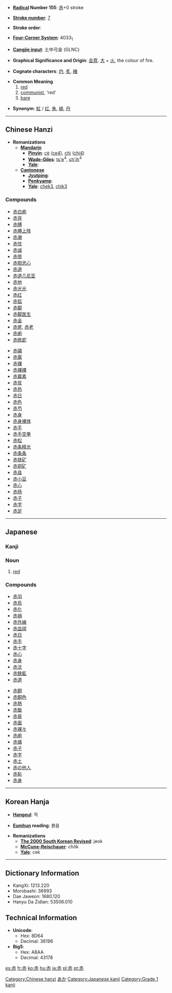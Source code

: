 * '''[[Wiktionary:Chinese radical index| Radical]] Number 155''': [[Wiktionary:Chinese radical index 赤|赤]]+0 stroke

* '''[[Wiktionary:Chinese total strokes index|Stroke number]]''': [[Wiktionary:Chinese total strokes index 7|7]]

* '''Stroke order''': 

* '''[[Wiktionary:Chinese four corner index|Four-Corner System]]''': 4033<sub>1</sub>

* '''[[Wiktionary:Chinese Cangjie index|Cangjie input]]''': 土中弓金 (GLNC)

* '''Graphical Significance and Origin''': [[会意]]. [[大]] + [[火]], the colour of fire.

* '''Cognate characters''': [[灼]], [[炙]], [[赭]]

* '''Common Meaning'''
*#[[red]]
*#[[communist]], 'red'
*#[[bare]]

*'''Synonym''': [[紅]] / [[红]], [[朱]], [[緋]], [[丹]]

----

== Chinese Hanzi ==

* '''Romanizations'''
** '''[[Mandarin]]'''
*** '''[[Pinyin]]''': [[cè]] ([[ce4]]), [[chì]] ([[chi4]])
*** '''[[Wade-Giles]]''': [[ts'e]]<sup>4</sup>, [[ch'ih]]<sup>4</sup>
*** '''[[Yale]]''': 
** '''[[Cantonese]]'''
*** '''[[Jyutping]]''':
*** '''[[Penkyamp]]''': 
*** '''[[Yale]]''': [[chek3]], [[chik3]]

===Compounds===
{{top}}
*[[赤白痢]]
*[[赤背]]
*[[赤膊]]
*[[赤膊上阵]]
*[[赤潮]]
*[[赤忱]]
*[[赤诚]]
*[[赤带]]
*[[赤胆忠心]]
*[[赤道]]
*[[赤道几尼亚]]
*[[赤地]]
*[[赤光光]]
*[[赤红]]
*[[赤狐]]
*[[赤脚]]
*[[赤脚医生]]
*[[赤金]]
*[[赤佬]], [[赤老]]
*[[赤痢]]
*[[赤练蛇]]
{{mid}}
*[[赤磷]]
*[[赤露]]
*[[赤裸]]
*[[赤裸裸]]
*[[赤霉素]]
*[[赤贫]]
*[[赤热]]
*[[赤日]]
*[[赤色]]
*[[赤芍]]
*[[赤身]]
*[[赤身裸体]]
*[[赤手]]
*[[赤手空拳]]
*[[赤松]]
*[[赤条精光]]
*[[赤条条]]
*[[赤铁矿]]
*[[赤铜矿]]
*[[赤县]]
*[[赤小豆]]
*[[赤心]]
*[[赤扬]]
*[[赤子]]
*[[赤字]]
*[[赤足]]
{{bottom}}

----

== Japanese ==
===Kanji===
{{kanji|[[せき]] ([[seki]]), [[しゃく]] ([[shaku]])|[[あか]] ([[aka]]), [[あかい]] ([[akai]])}}

===Noun===
{{janoun|あか|aka}}
# [[red]]

===Compounds===
{{top}}
*[[赤羽]]
*[[赤烏]]
*[[赤化]]
*[[赤禍]]
*[[赤外線]]
*[[赤血球]]
*[[赤日]]
*[[赤手]]
*[[赤十字]]
*[[赤心]]
*[[赤身]]
*[[赤沈]]
*[[赤鉄鉱]]
*[[赤道]]
{{mid}}
*[[赤銅]]
*[[赤銅色]]
*[[赤熱]]
*[[赤飯]]
*[[赤貧]]
*[[赤面]]
*[[赤裸々]]
*[[赤痢]]
*[[赤燐]]
*[[赤子]]
*[[赤字]]
*[[赤土]]
*[[赤の他人]]
*[[赤恥]]
*[[赤身]]
{{bottom}}

----

== Korean Hanja ==

* '''[[Hangeul]]''': 적

* '''[[Eumhun]] reading''': 븕을

* '''Romanizations'''
** '''[[The 2000 South Korean Revised Romanization|The 2000 South Korean Revised]]''': jeok
** '''[[McCune-Reischauer]]''': chŏk
** '''[[Yale]]''': cek

----

== Dictionary Information ==

* KangXi: 1213.220
* Morobashi: 36993
* Dae Jaweon: 1680.120
* Hanyu Da Zidian: 53506.010

== Technical Information ==

* '''Unicode''':
** Hex: 8D64
** Decimal: 36196
* '''Big5''':
** Hex: A8AA
** Decimal: 43178

[[Category:Chinese hanzi]]
[[Category:ja:Colors|あか]]
[[Category:Japanese kanji]]
[[Category:Grade 1 kanji]]

[[es:赤]]
[[fr:赤]]
[[ko:赤]]
[[hu:赤]]
[[ja:赤]]
[[pl:赤]]
[[pt:赤]]